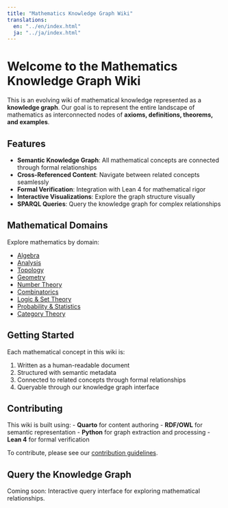 ```yaml
---
title: "Mathematics Knowledge Graph Wiki"
translations:
  en: "../en/index.html"
  ja: "../ja/index.html"
---
```


# Welcome to the Mathematics Knowledge Graph Wiki

This is an evolving wiki of mathematical knowledge represented as a **knowledge graph**. Our goal is to represent the entire landscape of mathematics as interconnected nodes of **axioms, definitions, theorems, and examples**.

## Features

- **Semantic Knowledge Graph**: All mathematical concepts are connected through formal relationships
- **Cross-Referenced Content**: Navigate between related concepts seamlessly
- **Formal Verification**: Integration with Lean 4 for mathematical rigor
- **Interactive Visualizations**: Explore the graph structure visually
- **SPARQL Queries**: Query the knowledge graph for complex relationships

## Mathematical Domains

Explore mathematics by domain:

- [Algebra](content/en/algebra/index.qmd)
- [Analysis](content/en/analysis/index.qmd)
- [Topology](content/en/topology/index.qmd)
- [Geometry](content/en/geometry/index.qmd)
- [Number Theory](content/en/number-theory/index.qmd)
- [Combinatorics](content/en/combinatorics/index.qmd)
- [Logic & Set Theory](content/en/logic-set-theory/index.qmd)
- [Probability & Statistics](content/en/probability-statistics/index.qmd)
- [Category Theory](content/en/category-theory/index.qmd)

## Getting Started

Each mathematical concept in this wiki is:

1. Written as a human-readable document
2. Structured with semantic metadata
3. Connected to related concepts through formal relationships
4. Queryable through our knowledge graph interface

## Contributing

This wiki is built using:
- **Quarto** for content authoring
- **RDF/OWL** for semantic representation
- **Python** for graph extraction and processing
- **Lean 4** for formal verification

To contribute, please see our [contribution guidelines](nav/en/contributing.qmd).

## Query the Knowledge Graph

Coming soon: Interactive query interface for exploring mathematical relationships.
